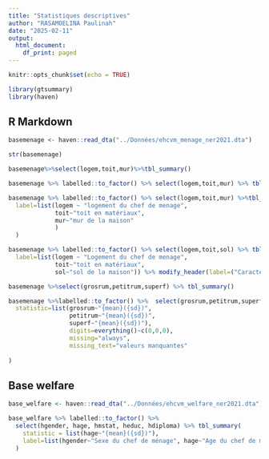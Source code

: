 ```yaml
---
title: "Statistiques descriptives"
author: "RASAMOELINA Paulinah"
date: "2025-02-11"
output:
  html_document:
    df_print: paged
---
```


```r
knitr::opts_chunk$set(echo = TRUE)
```

```r
library(gtsummary)
library(haven)
```

## R Markdown
```r
basemenage <- haven::read_dta("../Données/ehcvm_menage_ner2021.dta")
```

```r
str(basemenage)
```
```r
basemenage%>%select(logem,toit,mur)%>%tbl_summary()
```
```r
basemenage %>% labelled::to_factor() %>% select(logem,toit,mur) %>% tbl_summary()
```

```r
basemenage %>% labelled::to_factor() %>% select(logem,toit,mur) %>%tbl_summary(
  label=list(logem ~ "logement du chef de menage",
             toit~"toit en matériaux",
             mur~"mur de la maison"
             )
  )
```

```r
basemenage %>% labelled::to_factor() %>% select(logem,toit,sol) %>% tbl_summary(
  label=list(logem ~ "Logement du chef de menage", 
             toit~"toit en matériaux", 
             sol~"sol de la maison")) %>% modify_header(label=("Caractéristiques de l'habitat du CM"))
```
```r
basemenage %>%select(grosrum,petitrum,superf) %>% tbl_summary()
```
```r
basemenage %>%labelled::to_factor() %>%  select(grosrum,petitrum,superf) %>% tbl_summary(
  statistic=list(grosrum~"{mean}({sd})",
                 petitrum~"{mean}({sd})",
                 superf~"{mean}({sd})"),
                 digits=everything()~c(0,0,0),
                 missing="always",
                 missing_text="valeurs manquantes"
                 
)

```
## Base welfare
```r
base_welfare <- haven::read_dta("../Données/ehcvm_welfare_ner2021.dta")
```

```r
base_welfare %>% labelled::to_factor() %>% 
  select(hgender, hage, hmstat, heduc, hdiploma) %>% tbl_summary(
    statistic = list(hage~"{mean}({sd})"),
    label=list(hgender~"Sexe du chef de ménage", hage~"Age du chef de ménage", hmstat~"Situation matrimoniale du chef de ménage", heduc~"Niveau d'éducation du chef de ménage", hdiploma~"Diplôme du chef de ménage"), missing="always",missing_text = "Valeurs manquantes") %>% modify_header(label=("Caractéristiques du Chef de ménage")
  )
```

